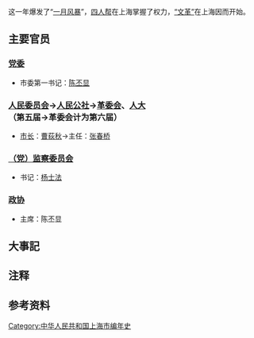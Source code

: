 {{上海年表|1967}}
{{C20YearInTopic|1967年}}{{clear}}
{{上海歷史}}这一年爆发了“[[一月风暴|一月风暴]]”，[[四人帮|四人帮]]在上海掌握了权力，[[文化大革命|“文革”]]在上海因而开始。

== 主要官员 ==

=== [[中国共产党上海市委员会|党委]] ===
*市委第一书记：[[陈丕显|陈丕显]]{{NoteTag|1月份以后党委事务由革委会运作}}

=== [[上海市人民委员会|人民委员会]]{{NoteTag|2月起政府（人民委员会）事务由革委会运作}}→[[上海人民公社|人民公社]]→[[上海市革命委员会|革委会]]、[[上海市人民代表大会|人大]]（第五届→革委会计为第六届）{{NoteTag|[[文化大革命|“文革”]]期间，人大职权实际由革委会履行；1967年—1970年，党委事务由革委会运作。}} ===

* [[上海市行政首長列表|市长]]：[[曹荻秋|曹荻秋]]→主任：[[张春桥|张春桥]]

=== [[中国共产党上海市纪律检查委员会|（党）监察委员会]]{{NoteTag|2月份后被取消}} ===
*书记：[[杨士法|杨士法]]

=== [[中国人民政治协商会议上海市委员会|政协]] ===

* 主席：陈丕显

== 大事記 ==


== 注释 ==
{{NoteFoot}}

== 参考资料 ==
<references/>

[[Category:中华人民共和国上海市编年史|Category:中华人民共和国上海市编年史]]